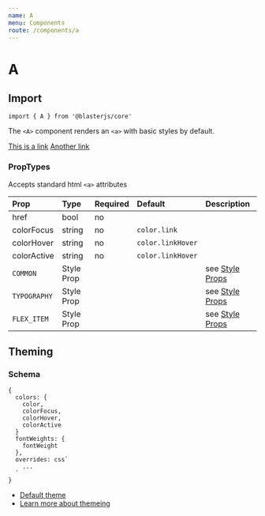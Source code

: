 ```yaml
---
name: A
menu: Components
route: /components/a
---
```



# A

## Import
`import { A } from '@blasterjs/core'`

The `<A>` component renders an `<a>` with basic styles by default.

<Playground>
  <A href="#" target="_blank" mr={3}>This is a link</A>
  <A href="#">Another link</A>
</Playground>

### PropTypes
Accepts standard html `<a>` attributes

| Prop | Type | Required | Default | Description |
|:-----|:-----|:---------|:--------|:------------|
| href | bool | no |  |  |
| colorFocus | string | no | `color.link` | |
| colorHover | string | no | `color.linkHover` | |
| colorActive | string | no | `color.linkHover` | |
| `COMMON` | Style Prop |  |  | see [Style Props](/style-props) |
| `TYPOGRAPHY` | Style Prop |  |  | see [Style Props](/style-props) |
| `FLEX_ITEM` | Style Prop |  |  | see [Style Props](/style-props) |


## Theming

### Schema
```
{
  colors: {
    color,
    colorFocus,
    colorHover,
    colorActive
  }
  fontWeights: {
    fontWeight
  },
  overrides: css`
    ...
  `
}
```

- [Default theme](https://github.com/raster-foundry/blasterjs/tree/master/packages/core/theme/components/a)
- [Learn more about themeing](/blaster-theme)
